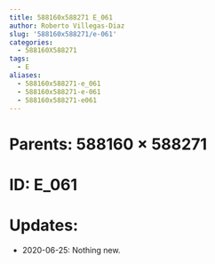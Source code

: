 ```yaml
---
title: 588160x588271 E_061
author: Roberto Villegas-Diaz
slug: '588160x588271/e-061'
categories:
  - 588160X588271
tags:
  - E
aliases:
  - 588160x588271-e_061
  - 588160x588271-e-061
  - 588160x588271-e061
---
```


# **Parents**: 588160 $\times$ 588271
# **ID**: E_061
# **Updates**: 
 - 2020-06-25: Nothing new.
